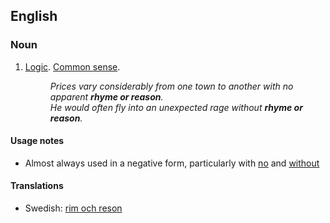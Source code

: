 ==English==
 
===Noun===
{{en-noun|sg=[[rhyme]] [[or]] [[reason]]|-}}

# {{idiom}} [[logic|Logic]]. [[common sense|Common sense]].
#: ''Prices vary considerably from one town to another with no apparent '''rhyme or reason'''.''
#: ''He would often fly into an unexpected rage without '''rhyme or reason'''.''

====Usage notes====
* Almost always used in a negative form, particularly with [[no]] and [[without]]

====Translations====
*Swedish: [[rim och reson]]